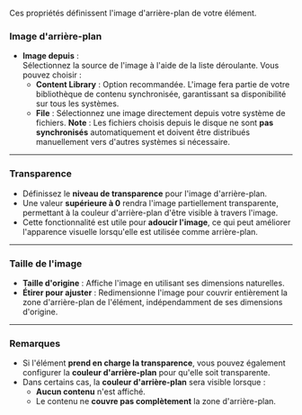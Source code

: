 Ces propriétés définissent l'image d'arrière-plan de votre élément.

### Image d'arrière-plan

* **Image depuis** :\
  Sélectionnez la source de l'image à l'aide de la liste déroulante. Vous pouvez choisir :
  * **Content Library** : Option recommandée. L'image fera partie de votre bibliothèque de contenu synchronisée, garantissant sa disponibilité sur tous les systèmes.
  * **File** : Sélectionnez une image directement depuis votre système de fichiers. **Note** : Les fichiers choisis depuis le disque ne sont **pas synchronisés** automatiquement et doivent être distribués manuellement vers d'autres systèmes si nécessaire.

***

### Transparence

* Définissez le **niveau de transparence** pour l'image d'arrière-plan.
* Une valeur **supérieure à 0** rendra l'image partiellement transparente, permettant à la couleur d'arrière-plan d'être visible à travers l'image.
* Cette fonctionnalité est utile pour **adoucir l'image**, ce qui peut améliorer l'apparence visuelle lorsqu'elle est utilisée comme arrière-plan.

***

### Taille de l'image

* **Taille d'origine** : Affiche l'image en utilisant ses dimensions naturelles.
* **Étirer pour ajuster** : Redimensionne l'image pour couvrir entièrement la zone d'arrière-plan de l'élément, indépendamment de ses dimensions d'origine.

***

### Remarques

* Si l'élément **prend en charge la transparence**, vous pouvez également configurer la **couleur d'arrière-plan** pour qu'elle soit transparente.
* Dans certains cas, la **couleur d'arrière-plan** sera visible lorsque :
  * **Aucun contenu** n'est affiché.
  * Le contenu ne **couvre pas complètement** la zone d'arrière-plan.
